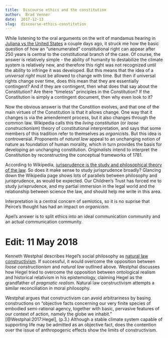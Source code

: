 ```yaml
---
title:  Discourse ethics and the constitution
author:  Brad Venner
date:  2017-12-13
slug:  discourse-ethics-constitution
---
```


While listening to the oral arguments on the writ of mandamus hearing in [Juliana vs the United States](http://ourchildrenstrust.org/us/federal-lawsuit/) a couple days ago, it struck me how the basic question of how an "unenumerated" constitutional right can appear after 250 years is central to the constitutional branch of the case.  Of course, the answer is relatively simple - the ability of humanity to destabilize the climate system is relatively new, and therefore this right was not recognized until the ability to infringe it was developed.  But this means that the idea of a *universal right* must be allowed to change with time.  But then if universal rights change over time, does this mean that they are essentially contingent?  And if they are contingent, then what does that say about the Constitution?  Are there "timeless" principles in the Constitution?  If the Constitution is simply a contingent document, then why even look to it?

Now the obvious answer is that the Constition evolves, and that one of the main virtues of the Constitution is that it allows change.  One way that it changes is via the amendement process, but it also changes through the common law.  Wikipedia calls this the *living constitution* (or *loose constructionism*) theory of constitutional interpretation, and says that some members of this tradition refer to themselves as *organicists*.  But this idea is controversial.  Proponents of *natural law* appeal to an unchanging notion of nature as foundation of human morality, which in turn provides the basis for developing an unchanging constitution.  *Originalists* intend to interpret the Constitution by reconstructing the conceptual frameworks of 1781.

According to Wikipedia, [jurisprudence is the study and philosophical theory of the law](https://en.wikipedia.org/wiki/Jurisprudence).  So does it make sense to study jurisprudence broadly?  Glancing down the Wikipedia page shows lots of parallels between philosophy and jurisprudence, as would be expected.  Our Children's Trust has forced me to study jurisprudence, and my partial immersion in the legal world and the relationship between science the law, and should help me write in this area.    

Interpretation is a central concern of semiotics, so it is no suprise that Peirce's thought has had an impact on *organicism.*  

Apel's answer is to split ethics into an ideal communication community and an actual communication community.  

# Edit:  11 May 2018

Kenneth Westphal describes Hegel's social philosophy as [natural law constructivism](https://www.academia.edu/31281504/Hegel_Natural_Law_and_Moral_Constructivism).  If successful, it would overcome the opposition between *loose constructionism* and *natural law* outlined above.  Westphal discusses how Hegel tried to overcome the opposition between ontological realism and historical relativism in his epistemology, claiming Hegel as the grandfather of *pragmatic realism*.  Natural law constructivism attempts a similar reconciliation in moral philosophy.

Westphal argues that constructivism can avoid arbitrariness by basing constructions on "objective facts concerning our very finite species of embodied semi-rational agency, together with basic, pervasive features of our context of action, namely the globe we inhabit." [@Westphal:2017:Hegel], (p.3.)  Although a stable climate system capable of supporting life may be admitted as an objective fact, does the contention over the issue of anthropogenic effects show the limits of constructivism.     
